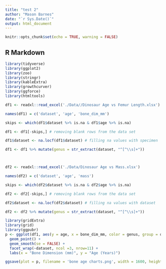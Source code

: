 ```yaml
---
title: "test 2"
author: "Mason Barnes"
date: "`r Sys.Date()`"
output: html_document
---
```


```r
knitr::opts_chunk$set(echo = TRUE, warning = FALSE)
```

## R Markdown

```r
library(tidyverse)
library(ggplot2)
library(zoo)
library(stringr)
library(kableExtra)
library(growthcurver)
library(ggforce)
library(htmltools)

df1 <- readxl::read_excel('./Data//Dinosaur Age vs Femur Length.xlsx')

names(df1) = c('dataset', 'age', 'bone_dim_mm')

skips <- which(df1$dataset %>% is.na & df1$age %>% is.na)

df1 <- df1[-skips,] # removing blank rows from the data set

df1$dataset <- na.locf(df1$dataset) # filling na values with specimen

df1 <- df1 %>% mutate(genus = str_extract(dataset, "^[^\\s]+"))



df2 <- readxl::read_excel('./Data/Dinosaur Age vs Mass.xlsx')

names(df2) = c('dataset', 'age', 'mass')

skips <- which(df2$dataset %>% is.na & df2$age %>% is.na)

df2 <- df2[-skips,] # removing blank rows from the data set

df2$dataset <- na.locf(df2$dataset) # filling na values with dataset

df2 <- df2 %>% mutate(genus = str_extract(dataset, "^[^\\s]+"))

library(gridExtra)
library(grid)
library(ggpubr)
p <- ggplot(df1, aes(y = age, x = bone_dim_mm, color = genus, group = dataset)) +
  geom_point() +
  geom_smooth(se = FALSE) +
  facet_wrap(~dataset, ncol =3, nrow=11) +
  labs(x = "Bone Dimension (mm)", y = "Age (Years)")

ggsave(plot = p, filename = 'bone age charts.png', width = 1600, height = 1200, units = "px")



```

```r

```

